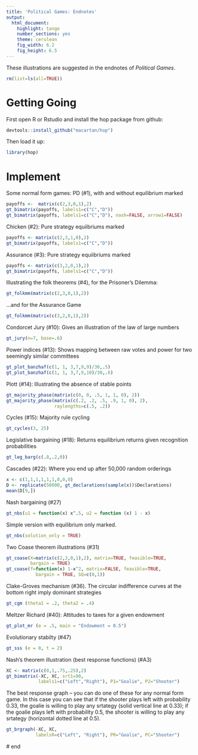 ```yaml
---
title: 'Political Games: Endnotes'
output:
  html_document:
    highlight: tango
    number_sections: yes
    theme: cerulean
    fig_width: 6.2
    fig_height: 6.5
---
```


These illustrations are suggested in the endnotes of *Political Games*. 

```r
rm(list=ls(all=TRUE))
```

# Getting Going  
First open R or Rstudio and install the hop package from github:

```r
devtools::install_github("macartan/hop")
```

Then load it up:
```r
library(hop)
```

# Implement

Some normal form games: PD (#1), with and without equilibrium marked
```r
payoffs <-  matrix(c(2,3,0,1),2)
gt_bimatrix(payoffs, labels1=c("C","D"))
gt_bimatrix(payoffs, labels1=c("C","D"), nash=FALSE, arrow1=FALSE)
```

Chicken (#2): Pure strategy equiibriums marked
```r
payoffs <- matrix(c(2,3,1,0),2)
gt_bimatrix(payoffs, labels1=c("C","D"))
```

Assurance (#3): Pure strategy equiibriums marked
```r
payoffs <- matrix(c(3,2,0,1),2)
gt_bimatrix(payoffs, labels1=c("C","D"))
```

Illustrating the folk theorems (#4), for the Prisoner's Dilemma:
```r
gt_folkmm(matrix(c(2,3,0,1),2))
```

...and for the Assurance Game
```r
gt_folkmm(matrix(c(3,2,0,1),2))
```

Condorcet Jury (#10): Gives an illustration of the law of large numbers
```r
gt_jury(n=7, base=.6)
```

Power indices (#13): Shows mapping between raw votes and power for two seemingly similar committees
```r
gt_plot_banzhaf(c(1, 1, 3,7,9,9)/30,.5)
gt_plot_banzhaf(c(1, 1, 3,7,9,10)/30,.6)
```

Plott (#14): Illustrating the absence of stable points
```r
gt_majority_phase(matrix(c(0, 0, .5, 1, 1, 0), 2))
gt_majority_phase(matrix(c(.2, .2, .5, .9, 1, 0), 2),
                  raylengths=c(.5, .2))
```

Cycles (#15): Majority rule cycling
```r
gt_cycles(3, 25)
```

Legislative bargaining (#18): Returns equilibrium returns given recognition probabilities
```r
gt_leg_barg(c(.8,.2,0))
```

Cascades (#22): Where you end up after 50,000 random orderings
```r
x <- c(1,1,1,1,1,1,0,0,0)
D <- replicate(50000, gt_declarations(sample(x))$Declarations)
mean(D[9,])
```

Nash bargaining (#27)
```r
gt_nbs(u1 = function(x) x^.5, u2 = function (x) 1 - x)
```

Simple version with equilibrium only marked. 
```r
gt_nbs(solution_only = TRUE)
```

Two Coase theorem illustrations (#31)
```r
gt_coase(X=matrix(c(2,3,0,1),2), matrix=TRUE, feasible=TRUE,
         bargain = TRUE)
gt_coase(f=function(x) 1-x^2, matrix=FALSE, feasible=TRUE,
           bargain = TRUE, SQ=c(0,1))
```

Clake-Groves mechanism (#36). The circular indifference curves at the bottom right imply dominant strategies
```r
gt_cgm (theta1 = .2, theta2 = .4)
```

Meltzer Richard (#40): Attitudes to taxes for a given endowment
```r
gt_plot_mr (e = .5, main = "Endowment = 0.5")
```

Evolutionary stabilty (#47)
```r
gt_sss (e = 0, t = 2)
```

Nash's theorem illustration (best response functions) (#A3)
```r
XC <- matrix(c(0,1,.75,.25),2)
gt_bimatrix(-XC, XC, srt1=90,
            labels1=c("Left","Right"), P1="Goalie", P2="Shooter")
```

The best response graph -- you can do one of these for any normal form game. In this case you can see that if the shooter plays left with probability 0.33, the goalie is willing to play any srtategy (solid vertical line at 0.33); if the goalie plays left with probability 0.5, the shooter is willing to play any srtategy (horizontal dotted line at 0.5).

```r
gt_brgraph(-XC, XC,
           labelsR=c("Left", "Right"), PR="Goalie", PC="Shooter")
```


\# end
